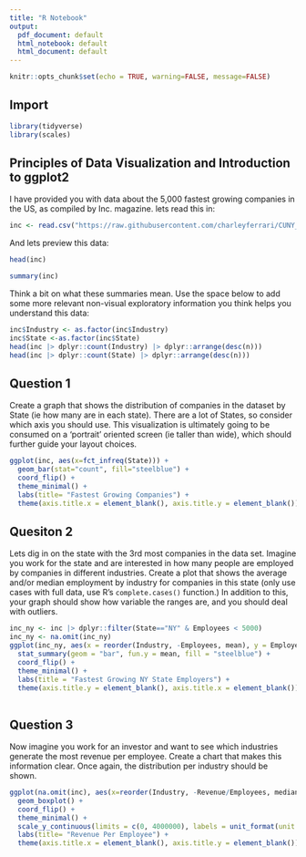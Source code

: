 ```yaml
---
title: "R Notebook"
output:
  pdf_document: default
  html_notebook: default
  html_document: default
---
```


```r
knitr::opts_chunk$set(echo = TRUE, warning=FALSE, message=FALSE)
```

## Import

```r
library(tidyverse)
library(scales)
```

## Principles of Data Visualization and Introduction to ggplot2

I have provided you with data about the 5,000 fastest growing companies in the US, as compiled by Inc. magazine. lets read this in:

```r

inc <- read.csv("https://raw.githubusercontent.com/charleyferrari/CUNY_DATA_608/master/module1/Data/inc5000_data.csv", header= TRUE)

```

And lets preview this data:

```r

head(inc)

```
```r

summary(inc)

```

Think a bit on what these summaries mean. Use the space below to add some more relevant non-visual exploratory information you think helps you understand this data:

```r

inc$Industry <- as.factor(inc$Industry)
inc$State <-as.factor(inc$State)
head(inc |> dplyr::count(Industry) |> dplyr::arrange(desc(n)))
head(inc |> dplyr::count(State) |> dplyr::arrange(desc(n)))
```

## Question 1

Create a graph that shows the distribution of companies in the dataset by State (ie how many are in each state). There are a lot of States, so consider which axis you should use. This visualization is ultimately going to be consumed on a 'portrait' oriented screen (ie taller than wide), which should further guide your layout choices.

```r

ggplot(inc, aes(x=fct_infreq(State))) +
  geom_bar(stat="count", fill="steelblue") +
  coord_flip() +
  theme_minimal() +
  labs(title= "Fastest Growing Companies") +
  theme(axis.title.x = element_blank(), axis.title.y = element_blank())

```

## Quesiton 2

Lets dig in on the state with the 3rd most companies in the data set. Imagine you work for the state and are interested in how many people are employed by companies in different industries. Create a plot that shows the average and/or median employment by industry for companies in this state (only use cases with full data, use R's `complete.cases()` function.) In addition to this, your graph should show how variable the ranges are, and you should deal with outliers.

```r
inc_ny <- inc |> dplyr::filter(State=="NY" & Employees < 5000)
inc_ny <- na.omit(inc_ny)
ggplot(inc_ny, aes(x = reorder(Industry, -Employees, mean), y = Employees)) +
  stat_summary(geom = "bar", fun.y = mean, fill = "steelblue") +
  coord_flip() +
  theme_minimal() +
  labs(title = "Fastest Growing NY State Employers") +
  theme(axis.title.y = element_blank(), axis.title.x = element_blank())
  
```

## Question 3

Now imagine you work for an investor and want to see which industries generate the most revenue per employee. Create a chart that makes this information clear. Once again, the distribution per industry should be shown.

```r
ggplot(na.omit(inc), aes(x=reorder(Industry, -Revenue/Employees, median), y=Revenue/Employees)) +
  geom_boxplot() +
  coord_flip() +
  theme_minimal() +
  scale_y_continuous(limits = c(0, 4000000), labels = unit_format(unit = "M", prefix = "$", scale = 1e-6)) +
  labs(title= "Revenue Per Employee") +
  theme(axis.title.x = element_blank(), axis.title.y = element_blank())

```


